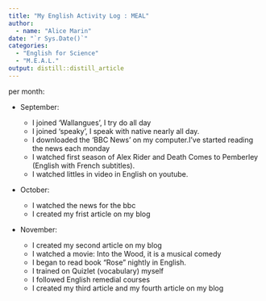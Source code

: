 ```yaml
---
title: "My English Activity Log : MEAL"
author:
  - name: "Alice Marin" 
date: "`r Sys.Date()`"
categories:
  - "English for Science"
  - "M.E.A.L."
output: distill::distill_article
---
```

per month:

* September:

  * I joined 'Wallangues', I try do all day
  * I joined 'speaky', I speak with native nearly all day.
  * I downloaded the 'BBC News' on my computer.I've started reading the news each monday
  * I watched first season of Alex Rider and Death Comes to Pemberley (English with French subtitles). 
  * I watched littles in video in English on youtube.

* October:

  * I watched the news for the bbc
  * I created my frist article on my blog
  
* November:

  * I created my second article on my blog
  * I watched a movie: Into the Wood, it is a musical comedy
  * I began to read book "Rose" nightly in English.
  * I trained on Quizlet (vocabulary) myself
  * I followed English remedial courses
  * I created my third article and my fourth article on my blog




